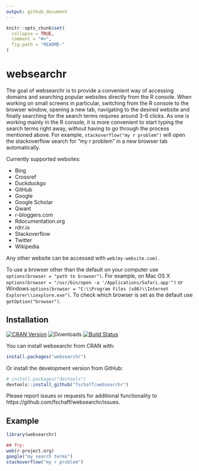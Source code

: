 ```yaml
---
output: github_document
---
```


<!-- README.md is generated from README.Rmd. Please edit that file -->

```r
knitr::opts_chunk$set(
  collapse = TRUE,
  comment = "#>",
  fig.path = "README-"
)
```

# websearchr

The goal of websearchr is to provide a convenient way of accessing domains and searching popular websites directly from the R console. When working on small screens in particular, switching from the R console to the browser window, opening a new tab, navigating to the desired website and finally searching for the search terms requires around 3-6 clicks. As one is working mainly in the R console, it is more convenient to start typing the search terms right away, without having to go through the process mentioned above. For example, `stackoverflow("my r problem")` will open the stackoverflow search for "my r problem" in a new browser tab automatically.

Currently supported websites:

* Bing
* Crossref
* Duckduckgo
* GitHub
* Google
* Google Scholar
* Qwant
* r-bloggers.com
* Rdocumentation.org
* rdrr.io
* Stackoverflow
* Twitter
* Wikipedia

Any other website can be accessed with `web(my-website.com)`. 

To use a browser other than the default on your computer use `options(browser = "path to browser")`. For example, on Mac OS X `options(browser = "/usr/bin/open -a '/Applications/Safari.app'")` or Windows `options(browser = "C:\\Program Files (x86)\\Internet Explorer\\iexplore.exe")`. To check which browser is set as the default use `getOption("browser")`.

## Installation

[![CRAN Version](https://www.r-pkg.org/badges/version/websearchr)](https://cran.r-project.org/package=websearchr) 
![Downloads](https://cranlogs.r-pkg.org/badges/websearchr)
[![Build Status](https://travis-ci.org/fschaff/websearchr.svg?branch=master)](https://travis-ci.org/fschaff/websearchr)

You can install websearchr from CRAN with:
```r
install.packages("websearchr")
```

Or install the development version from GitHub:
```r
# install.packages("devtools")
devtools::install_github("fschaff/websearchr")
```

Please report issues or requests for additional functionality to https://github.com/fschaff/websearchr/issues.

## Example

```r
library(websearchr)

## Try:
web(r-project.org)
google("my search terms")
stackoverflow("my r problem")
```
